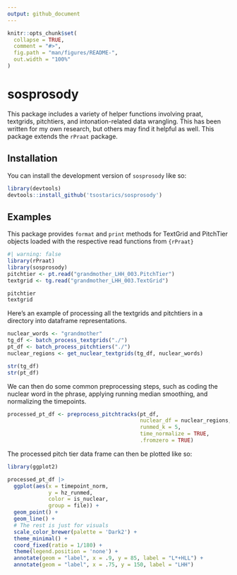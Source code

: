 ```yaml
---
output: github_document
---
```


<!-- README.md is generated from README.Rmd. Please edit that file -->

```r
knitr::opts_chunk$set(
  collapse = TRUE,
  comment = "#>",
  fig.path = "man/figures/README-",
  out.width = "100%"
)
```

# sosprosody

This package includes a variety of helper functions involving praat, textgrids,
pitchtiers, and intonation-related data wrangling.
This has been written for my own research, but others may find it helpful as
well.
This package extends the `rPraat` package.

## Installation

You can install the development version of `sosprosody` like so:

``` r
library(devtools)
devtools::install_github('tsostarics/sosprosody')
```

## Examples

This package provides `format` and `print` methods for TextGrid and PitchTier
objects loaded with the respective read functions from `{rPraat}`

```r
#| warning: false
library(rPraat)
library(sosprosody)
pitchtier <- pt.read("grandmother_LHH_003.PitchTier")
textgrid <- tg.read("grandmother_LHH_003.TextGrid")

pitchtier
textgrid
```

Here's an example of processing all the textgrids and pitchtiers in a directory
into dataframe representations.

```r
nuclear_words <- "grandmother"
tg_df <- batch_process_textgrids("./")
pt_df <- batch_process_pitchtiers("./")
nuclear_regions <- get_nuclear_textgrids(tg_df, nuclear_words)

str(tg_df)
str(pt_df)
```

We can then do some common preprocessing steps, such as coding the nuclear word
in the phrase, applying running median smoothing, and normalizing the timepoints.

```r
processed_pt_df <- preprocess_pitchtracks(pt_df,
                                          nuclear_df = nuclear_regions, 
                                          runmed_k = 5,
                                          time_normalize = TRUE,
                                          .fromzero = TRUE)
```

The processed pitch tier data frame can then be plotted like so:

```r
library(ggplot2)

processed_pt_df |> 
  ggplot(aes(x = timepoint_norm, 
             y = hz_runmed, 
             color = is_nuclear,
             group = file)) +
  geom_point() +
  geom_line() +
  # The rest is just for visuals
  scale_color_brewer(palette = 'Dark2') +
  theme_minimal() +
  coord_fixed(ratio = 1/180) +
  theme(legend.position = 'none') +
  annotate(geom = "label", x = .9, y = 85, label = "L*+HLL") +
  annotate(geom = "label", x = .75, y = 150, label = "LHH")
```   
 
 
